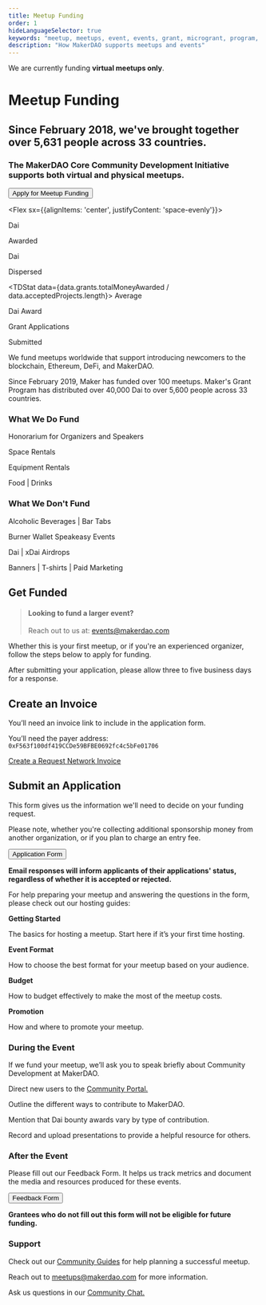 ```yaml
---
title: Meetup Funding
order: 1
hideLanguageSelector: true
keywords: "meetup, meetups, event, events, grant, microgrant, program, help, local"
description: "How MakerDAO supports meetups and events"
---
```


<StatusBanner>

We are currently funding **virtual meetups only**.

</StatusBanner>

# Meetup Funding

<Aligner center>

## Since February 2018, we've brought together over 5,631 people across 33 countries.

</Aligner>

<Aligner center>

### The MakerDAO Core Community Development Initiative supports both virtual and physical meetups.      

</Aligner>

<Aligner center>

<Button to="https://airtable.com/shr4HOtcZ8o3VZmek">Apply for Meetup Funding</Button>

</Aligner>

<Flex sx={{alignItems: 'center', justifyContent: 'space-evenly'}}>

<TDStat data={data.grants.totalMoneyAwarded}>
Dai

Awarded
</TDStat>

<TDStat data={data.grants.totalMoneyDispersed}>
Dai

Dispersed
</TDStat>

<TDStat data={data.grants.totalMoneyAwarded / data.acceptedProjects.length}>
Average

Dai Award
</TDStat>

<TDStat alt data={data.grants.applicationsSubmitted}>
Grant Applications

Submitted
</TDStat>
</Flex>

We fund meetups worldwide that support introducing newcomers to the blockchain, Ethereum, DeFi, and MakerDAO.

Since February 2019, Maker has funded over 100 meetups. Maker's Grant Program has distributed over 40,000 Dai to over 5,600 people across 33 countries.

<Tout>

<Box>

### What We Do Fund

<List>

Honorarium for Organizers and Speakers

Space Rentals

Equipment Rentals

Food | Drinks

</List>

</Box>

<Box>

### What We Don't Fund

<List>

Alcoholic Beverages | Bar Tabs

Burner Wallet Speakeasy Events

Dai | xDai Airdrops

Banners | T-shirts | Paid Marketing

</List>

</Box>

</Tout>

## Get Funded

> #### **Looking to fund a larger event?**
>
> Reach out to us at: events@makerdao.com

Whether this is your first meetup, or if you're an experienced organizer, follow the steps below to apply for funding.

After submitting your application, please allow three to five business days for a response.

<Process>

<Box>

## Create an Invoice

You’ll need an invoice link to include in the application form.

You’ll need the payer address: `0xF563f100df419CCDe59BFBE0692fc4c5bFe01706`

[Create a Request Network Invoice](https://app.request.network/#/)

</Box>

<Box>

## Submit an Application

This form gives us the information we'll need to decide on your funding request.

Please note, whether you're collecting additional sponsorship money from another organization, or if you plan to charge an entry fee.

<Aligner center>

<Button to="https://airtable.com/shr4HOtcZ8o3VZmek">Application Form</Button>

</Aligner>

**Email responses will inform applicants of their applications' status, regardless of whether it is accepted or rejected.**

<Callout>

For help preparing your meetup and answering the questions in the form, please check out our hosting guides:

<List>

<Link to="/work_with_us/meetups/getting-started-guide">

**Getting Started**

The basics for hosting a meetup. Start here if it’s your first time hosting.

</Link>

<Link to="/work_with_us/meetups/event-formats-guide">

**Event Format**

How to choose the best format for your meetup based on your audience.

</Link>

<Link to="/work_with_us/meetups/budget-guide">

**Budget**

How to budget effectively to make the most of the meetup costs.

</Link>

<Link to="/work_with_us/meetups/promotion-guide">

**Promotion**

How and where to promote your meetup.

</Link>

</List>

</Callout>

</Box>

<Box>

### During the Event

If we fund your meetup, we’ll ask you to speak briefly about Community Development at MakerDAO.

<Checklist>

Direct new users to the [Community Portal.](/content/en/index/)

Outline the different ways to contribute to MakerDAO.

Mention that Dai bounty awards vary by type of contribution.

Record and upload presentations to provide a helpful resource for others.

</Checklist>

</Box>

<Box>

### After the Event

Please fill out our Feedback Form. It helps us track metrics and document the media and resources produced for these events.

<Aligner center>

<Button to="https://airtable.com/shr6Icuj6tOy0k55l">Feedback Form</Button>

</Aligner>

**Grantees who do not fill out this form will not be eligible for future funding.**

</Box>

</Process>

### Support

<List>

Check out our [Community Guides](/work-with-us/meetups/) for help planning a successful meetup.

Reach out to meetups@makerdao.com for more information.

Ask us questions in our [Community Chat.](https://chat.makerdao.com/channel/community-development)

</List>
